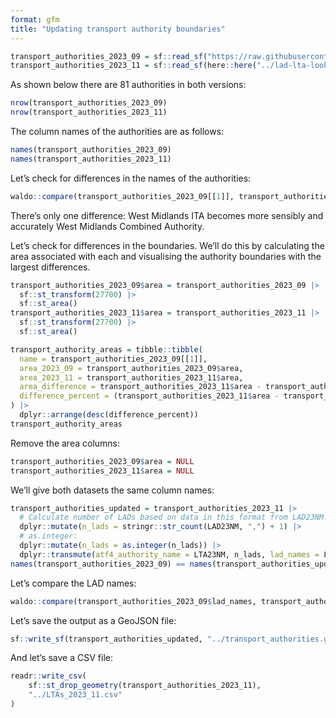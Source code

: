 ```yaml
---
format: gfm
title: "Updating transport authority boundaries"
---
```



```r
transport_authorities_2023_09 = sf::read_sf("https://raw.githubusercontent.com/acteng/boundaries/327fd512559eef37675aa1e2906d22a43b0525e3/transport_authorities.geojson")
transport_authorities_2023_11 = sf::read_sf(here::here("../lad-lta-lookup/data/lta_2023_11.geojson"))
```

As shown below there are 81 authorities in both versions:

```r
nrow(transport_authorities_2023_09)
nrow(transport_authorities_2023_11)
```

The column names of the authorities are as follows:

```r
names(transport_authorities_2023_09)
names(transport_authorities_2023_11)
```

Let's check for differences in the names of the authorities:

```r
waldo::compare(transport_authorities_2023_09[[1]], transport_authorities_2023_11[[1]])
```

There's only one difference: West Midlands ITA becomes more sensibly and accurately West Midlands Combined Authority.

Let's check for differences in the boundaries.
We'll do this by calculating the area associated with each and visualising the authority boundaries with the largest differences.

```r
transport_authorities_2023_09$area = transport_authorities_2023_09 |>
  sf::st_transform(27700) |>
  sf::st_area()
transport_authorities_2023_11$area = transport_authorities_2023_11 |>
  sf::st_transform(27700) |>
  sf::st_area()
```

```r
transport_authority_areas = tibble::tibble(
  name = transport_authorities_2023_09[[1]],
  area_2023_09 = transport_authorities_2023_09$area,
  area_2023_11 = transport_authorities_2023_11$area,
  area_difference = transport_authorities_2023_11$area - transport_authorities_2023_09$area,
  difference_percent = (transport_authorities_2023_11$area - transport_authorities_2023_09$area) / transport_authorities_2023_09$area * 100
) |>
  dplyr::arrange(desc(difference_percent))
transport_authority_areas
```

Remove the area columns:

```r
transport_authorities_2023_09$area = NULL
transport_authorities_2023_11$area = NULL
```


We'll give both datasets the same column names:

```r
transport_authorities_updated = transport_authorities_2023_11 |>
  # Calculate number of LADs based on data in this format from LAD23NM: "Bedford, Blackburn":
  dplyr::mutate(n_lads = stringr::str_count(LAD23NM, ",") + 1) |>
  # as.integer:
  dplyr::mutate(n_lads = as.integer(n_lads)) |>
  dplyr::transmute(atf4_authority_name = LTA23NM, n_lads, lad_names = LAD23NM)
names(transport_authorities_2023_09) == names(transport_authorities_updated)
```

Let's compare the LAD names:

```r
waldo::compare(transport_authorities_2023_09$lad_names, transport_authorities_updated$lad_names)
```

Let's save the output as a GeoJSON file:

```r
sf::write_sf(transport_authorities_updated, "../transport_authorities.geojson", delete_dsn = TRUE)
```

And let's save a CSV file:

```r
readr::write_csv(
    sf::st_drop_geometry(transport_authorities_2023_11),
    "../LTAs_2023_11.csv"
)
```